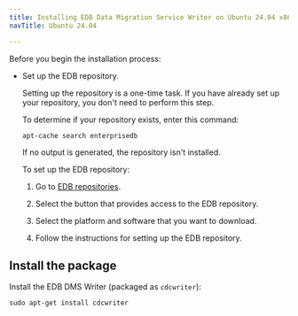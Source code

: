 ```yaml
---
title: Installing EDB Data Migration Service Writer on Ubuntu 24.04 x86_64
navTitle: Ubuntu 24.04

---
```


Before you begin the installation process:

-   Set up the EDB repository.

    Setting up the repository is a one-time task. If you have already set up your repository, you don't need to perform this step.

    To determine if your repository exists, enter this command:

    `apt-cache search enterprisedb`

    If no output is generated, the repository isn't installed.

    To set up the EDB repository:

    1.  Go to [EDB repositories](https://www.enterprisedb.com/repos-downloads).

    2.  Select the button that provides access to the EDB repository.

    3.  Select the platform and software that you want to download.

    4.  Follow the instructions for setting up the EDB repository.

## Install the package

Install the EDB DMS Writer (packaged as `cdcwriter`):

```shell
sudo apt-get install cdcwriter
```
